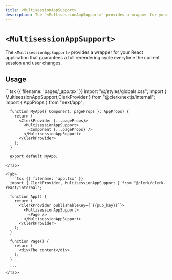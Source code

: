 ```yaml
---
title: <MultisessionAppSupport>
description: The `<MultisessionAppSupport>` provides a wrapper for your React application that guarantees a full rerendering cycle everytime the current session and user changes.
---
```


# <code>\<Multisession<wbr />AppSupport></code>

The `<MultisessionAppSupport>` provides a wrapper for your React application that guarantees a full rerendering cycle everytime the current session and user changes.

## Usage

<InjectKeys>
  <Tabs type="framework" items={["Next.js", "React"]}>
    <Tab>
      ```tsx {{ filename: 'pages/_app.tsx' }}
      import "@/styles/globals.css";
      import { MultisessionAppSupport,ClerkProvider } from "@clerk/nextjs/internal";
      import { AppProps } from "next/app";

      function MyApp({ Component, pageProps }: AppProps) {
        return (
          <ClerkProvider {...pageProps}>
            <MultisessionAppSupport>
              <Component {...pageProps} />
            </MultisessionAppSupport>
          </ClerkProvider>
        );
      }

      export default MyApp;
      ```
    </Tab>

    <Tab>
      ```tsx {{ filename: 'app.tsx' }}
      import { ClerkProvider, MultisessionAppSupport } from "@clerk/clerk-react/internal";

      function App() {
        return (
          <ClerkProvider publishableKey={`{{pub_key}}`}>
            <MultisessionAppSupport>
              <Page />
            </MultisessionAppSupport>
          </ClerkProvider>
        );
      }

      function Page() {
        return (
          <div>The content</div>
        );
      }

      ```
    </Tab>
  </Tabs>
</InjectKeys>
